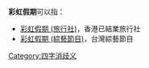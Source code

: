 
'''彩虹假期'''可以指：
* [[彩虹假期_(旅行社)|彩虹假期 (旅行社)]]，香港已結業旅行社
* [[彩虹假期_(綜藝節目)|彩虹假期 (綜藝節目)]]，台灣綜藝節目
{{disambig}}

[[Category:四字消歧义|Category:四字消歧义]]